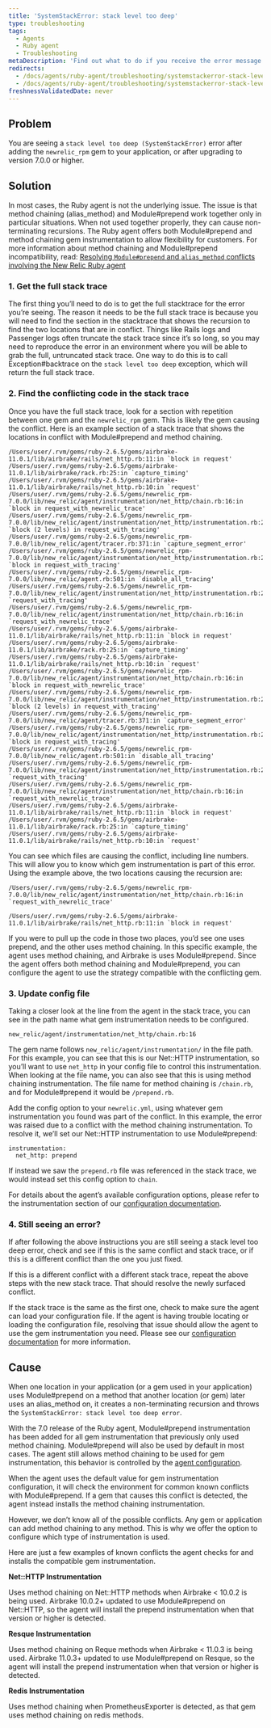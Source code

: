 ```yaml
---
title: 'SystemStackError: stack level too deep'
type: troubleshooting
tags:
  - Agents
  - Ruby agent
  - Troubleshooting
metaDescription: 'Find out what to do if you receive the error message SystemStackError: stack level too deep on the Error details page in your APM UI.'
redirects:
  - /docs/agents/ruby-agent/troubleshooting/systemstackerror-stack-level-too-deep
  - /docs/agents/ruby-agent/troubleshooting/systemstackerror-stack-level-too-deep-0
freshnessValidatedDate: never
---
```


## Problem

You are seeing a `stack level too deep (SystemStackError)` error after adding the `newrelic_rpm` gem to your application, or after upgrading to version 7.0.0 or higher.

## Solution

In most cases, the Ruby agent is not the underlying issue. The issue is that method chaining (alias_method) and Module#prepend work together only in particular situations. When not used together properly, they can cause non-terminating recursions. The Ruby agent offers both Module#prepend and method chaining gem instrumentation to allow flexibility for customers. For more information about method chaining and Module#prepend incompatibility, read: [Resolving `Module#prepend` and `alias_method` conflicts involving the New Relic Ruby agent](https://newrelic.com/blog/best-practices/ruby-agent-module-prepend-alias-method-chains)

### 1. Get the full stack trace

The first thing you’ll need to do is to get the full stacktrace for the error you’re seeing. The reason it needs to be the full stack trace is because you will need to find the section in the stacktrace that shows the recursion to find the two locations that are in conflict. Things like Rails logs and Passenger logs often truncate the stack trace since it’s so long, so you may need to reproduce the error in an environment where you will be able to grab the full, untruncated stack trace. One way to do this is to call Exception#backtrace on the `stack level too deep` exception, which will return the full stack trace.

### 2. Find the conflicting code in the stack trace

Once you have the full stack trace, look for a section with repetition between one gem and the `newrelic_rpm` gem. This is likely the gem causing the conflict. Here is an example section of a stack trace that shows the locations in conflict with Module#prepend and method chaining.

```
/Users/user/.rvm/gems/ruby-2.6.5/gems/airbrake-11.0.1/lib/airbrake/rails/net_http.rb:11:in `block in request'
/Users/user/.rvm/gems/ruby-2.6.5/gems/airbrake-11.0.1/lib/airbrake/rack.rb:25:in `capture_timing'
/Users/user/.rvm/gems/ruby-2.6.5/gems/airbrake-11.0.1/lib/airbrake/rails/net_http.rb:10:in `request'
/Users/user/.rvm/gems/ruby-2.6.5/gems/newrelic_rpm-7.0.0/lib/new_relic/agent/instrumentation/net_http/chain.rb:16:in `block in request_with_newrelic_trace'
/Users/user/.rvm/gems/ruby-2.6.5/gems/newrelic_rpm-7.0.0/lib/new_relic/agent/instrumentation/net_http/instrumentation.rb:26:in `block (2 levels) in request_with_tracing'
/Users/user/.rvm/gems/ruby-2.6.5/gems/newrelic_rpm-7.0.0/lib/new_relic/agent/tracer.rb:371:in `capture_segment_error'
/Users/user/.rvm/gems/ruby-2.6.5/gems/newrelic_rpm-7.0.0/lib/new_relic/agent/instrumentation/net_http/instrumentation.rb:25:in `block in request_with_tracing'
/Users/user/.rvm/gems/ruby-2.6.5/gems/newrelic_rpm-7.0.0/lib/new_relic/agent.rb:501:in `disable_all_tracing'
/Users/user/.rvm/gems/ruby-2.6.5/gems/newrelic_rpm-7.0.0/lib/new_relic/agent/instrumentation/net_http/instrumentation.rb:24:in `request_with_tracing'
/Users/user/.rvm/gems/ruby-2.6.5/gems/newrelic_rpm-7.0.0/lib/new_relic/agent/instrumentation/net_http/chain.rb:16:in `request_with_newrelic_trace'
/Users/user/.rvm/gems/ruby-2.6.5/gems/airbrake-11.0.1/lib/airbrake/rails/net_http.rb:11:in `block in request'
/Users/user/.rvm/gems/ruby-2.6.5/gems/airbrake-11.0.1/lib/airbrake/rack.rb:25:in `capture_timing'
/Users/user/.rvm/gems/ruby-2.6.5/gems/airbrake-11.0.1/lib/airbrake/rails/net_http.rb:10:in `request'
/Users/user/.rvm/gems/ruby-2.6.5/gems/newrelic_rpm-7.0.0/lib/new_relic/agent/instrumentation/net_http/chain.rb:16:in `block in request_with_newrelic_trace'
/Users/user/.rvm/gems/ruby-2.6.5/gems/newrelic_rpm-7.0.0/lib/new_relic/agent/instrumentation/net_http/instrumentation.rb:26:in `block (2 levels) in request_with_tracing'
/Users/user/.rvm/gems/ruby-2.6.5/gems/newrelic_rpm-7.0.0/lib/new_relic/agent/tracer.rb:371:in `capture_segment_error'
/Users/user/.rvm/gems/ruby-2.6.5/gems/newrelic_rpm-7.0.0/lib/new_relic/agent/instrumentation/net_http/instrumentation.rb:25:in `block in request_with_tracing'
/Users/user/.rvm/gems/ruby-2.6.5/gems/newrelic_rpm-7.0.0/lib/new_relic/agent.rb:501:in `disable_all_tracing'
/Users/user/.rvm/gems/ruby-2.6.5/gems/newrelic_rpm-7.0.0/lib/new_relic/agent/instrumentation/net_http/instrumentation.rb:24:in `request_with_tracing'
/Users/user/.rvm/gems/ruby-2.6.5/gems/newrelic_rpm-7.0.0/lib/new_relic/agent/instrumentation/net_http/chain.rb:16:in `request_with_newrelic_trace'
/Users/user/.rvm/gems/ruby-2.6.5/gems/airbrake-11.0.1/lib/airbrake/rails/net_http.rb:11:in `block in request'
/Users/user/.rvm/gems/ruby-2.6.5/gems/airbrake-11.0.1/lib/airbrake/rack.rb:25:in `capture_timing'
/Users/user/.rvm/gems/ruby-2.6.5/gems/airbrake-11.0.1/lib/airbrake/rails/net_http.rb:10:in `request'
```

You can see which files are causing the conflict, including line numbers. This will allow you to know which gem instrumentation is part of this error.
Using the example above, the two locations causing the recursion are:

```
/Users/user/.rvm/gems/ruby-2.6.5/gems/newrelic_rpm-7.0.0/lib/new_relic/agent/instrumentation/net_http/chain.rb:16:in `request_with_newrelic_trace'
```

```
/Users/user/.rvm/gems/ruby-2.6.5/gems/airbrake-11.0.1/lib/airbrake/rails/net_http.rb:11:in `block in request'
```

If you were to pull up the code in those two places, you’d see one uses prepend, and the other uses method chaining. In this specific example, the agent uses method chaining, and Airbrake is uses Module#prepend. Since the agent offers both method chaining and Module#prepend, you can configure the agent to use the strategy compatible with the conflicting gem.

### 3. Update config file

Taking a closer look at the line from the agent in the stack trace, you can see in the path name what gem instrumentation needs to be configured.

```
new_relic/agent/instrumentation/net_http/chain.rb:16
```

The gem name follows `new_relic/agent/instrumentation/` in the file path. For this example, you can see that this is our Net::HTTP instrumentation, so you’ll want to use `net_http` in your config file to control this instrumentation. When looking at the file name, you can also see that this is using method chaining instrumentation. The file name for method chaining is `/chain.rb`, and for Module#prepend it would be `/prepend.rb`.

Add the config option to your `newrelic.yml`, using whatever gem instrumentation you found was part of the conflict. In this example, the error was raised due to a conflict with the method chaining instrumentation. To resolve it, we’ll set our Net::HTTP instrumentation to use Module#prepend:

```
instrumentation:
  net_http: prepend
```

If instead we saw the `prepend.rb` file was referenced in the stack trace, we would instead set this config option to `chain`.

For details about the agent’s available configuration options, please refer to the instrumentation section of our [configuration documentation](/docs/agents/ruby-agent/configuration/ruby-agent-configuration/#instrumentation).

### 4. Still seeing an error?

If after following the above instructions you are still seeing a stack level too deep error, check and see if this is the same conflict and stack trace, or if this is a different conflict  than the one you just fixed.

If this is a different conflict with a different stack trace, repeat the above steps with the new stack trace. That should resolve the newly surfaced conflict.

If the stack trace is the same as the first one, check to make sure the agent can load your configuration file. If the agent is having trouble locating or loading the configuration file, resolving that issue should allow the agent to use the gem instrumentation you need. Please see our [configuration documentation](/docs/agents/ruby-agent/configuration/ruby-agent-configuration/) for more information.

## Cause

When one location in your application (or a gem used in your application) uses Module#prepend on a method that another location (or gem) later uses an alias_method on, it creates a non-terminating recursion and throws the `SystemStackError: stack level too deep error`.

With the 7.0 release of the Ruby agent, Module#prepend instrumentation has been added for all gem instrumentation that previously only used method chaining. Module#prepend will also be used by default in most cases. The agent still allows method chaining to be used for gem instrumentation, this behavior is controlled by the [agent configuration](/docs/agents/ruby-agent/configuration/ruby-agent-configuration/#instrumentation).

When the agent uses the default value for gem instrumentation configuration, it will check the environment for common known conflicts with Module#prepend. If a gem that causes this conflict is detected, the agent instead installs the method chaining instrumentation.

However, we don’t know all of the possible conflicts. Any gem or application can add method chaining to any method. This is why we offer the option to configure which type of instrumentation is used.

Here are just a few examples of known conflicts the agent checks for and installs the compatible gem instrumentation.

<DNT>**Net::HTTP Instrumentation**</DNT>

Uses method chaining on Net::HTTP methods when Airbrake &lt; 10.0.2 is being used. Airbrake 10.0.2+ updated to use Module#prepend on Net::HTTP, so the agent will install the prepend instrumentation when that version or higher is detected.

<DNT>**Resque Instrumentation**</DNT>

Uses method chaining on Reque methods when Airbrake &lt; 11.0.3 is being used. Airbrake 11.0.3+ updated to use Module#prepend on Resque, so the agent will install the prepend instrumentation when that version or higher is detected.

<DNT>**Redis Instrumentation**</DNT>

Uses method chaining when PrometheusExporter is detected, as that gem uses method chaining on redis methods.
